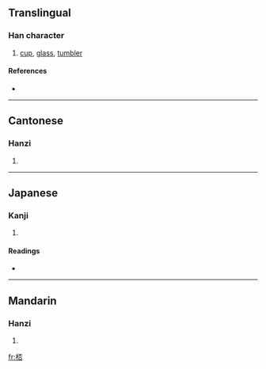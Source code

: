 {{see|杯}}
==Translingual==

===Han character===
{{Han char|rn=75|rad=木|as=07|sn=11|four=4196<sub>9</sub>|canj=木一火口 (DMFR)}}

# [[cup]], [[glass]], [[tumbler]]

====References====
* {{Han ref|kx=0526.250|dkj=14800|dj=0915.180|hdz=21212.030|uh=686E|ud=26734|bh=D5B5|bd=54709}}

----

==Cantonese==

===Hanzi===
{{yue-hanzi|jyut=|y=bui1}}

# {{defn|Cantonese}}

----

==Japanese==

===Kanji===
{{ja-kanji|grade=|rs=木07}}

# {{defn|Japanese}}

====Readings====
* {{ja-readings|on=[[はい]] (hai)|kun=[[さかずき]] (sakazuki)}}

----

==Mandarin==

===Hanzi===
{{cmn-hanzi|pin=[[bēi]] ([[bei1]]), [[xíng]] ([[xing2]])|wg=pei<sup>1</sup>, hsing<sup>2</sup>}}

# {{defn|Mandarin}}

[[fr:桮]]